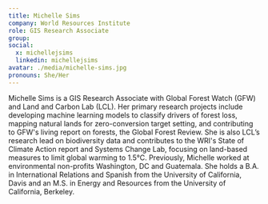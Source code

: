 ```yaml
---
title: Michelle Sims
company: World Resources Institute
role: GIS Research Associate
group:
social:
  x: michellejsims
  linkedin: michellejsims
avatar: ./media/michelle-sims.jpg
pronouns: She/Her
---
```

Michelle Sims is a GIS Research Associate with Global Forest Watch (GFW) and Land and Carbon Lab (LCL). Her primary research projects include developing machine learning models to classify drivers of forest loss, mapping natural lands for zero-conversion target setting, and contributing to GFW's living report on forests, the Global Forest Review. She is also LCL’s research lead on biodiversity data and contributes to the WRI's State of Climate Action report and Systems Change Lab, focusing on land-based measures to limit global warming to 1.5°C.
Previously, Michelle worked at environmental non-profits Washington, DC and Guatemala. She holds a B.A. in International Relations and Spanish from the University of California, Davis and an M.S. in Energy and Resources from the University of California, Berkeley. 